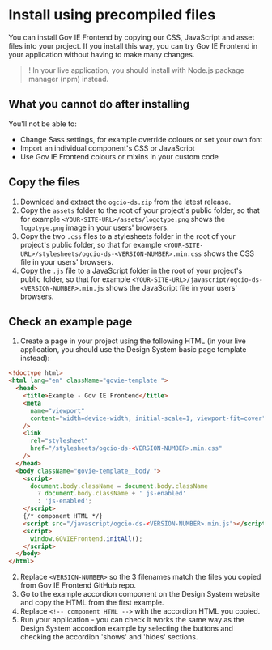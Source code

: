 
<Meta title="Docs/Install using precompiled files" />

# Install using precompiled files

You can install Gov IE Frontend by copying our CSS, JavaScript and asset files into your project. If you install this way, you can try Gov IE Frontend in your application without having to make many changes.

> ! In your live application, you should install with Node.js package manager (npm) instead.

## What you cannot do after installing

You'll not be able to:

- Change <Link href='?path=/story/docs-sass-api-reference--docs'>Sass settings</Link>, for example override colours or set your own font
- Import an individual component's CSS or JavaScript
- Use Gov IE Frontend colours or mixins in your custom code

## Copy the files

1. Download and extract the `ogcio-ds.zip` from the <ReleaseLink>latest release</ReleaseLink>.
2. Copy the `assets` folder to the root of your project's public folder, so that for example `<YOUR-SITE-URL>/assets/logotype.png` shows the `logotype.png` image in your users' browsers.
3. Copy the two `.css` files to a stylesheets folder in the root of your project's public folder, so that for example `<YOUR-SITE-URL>/stylesheets/ogcio-ds-<VERSION-NUMBER>.min.css` shows the CSS file in your users' browsers.
4. Copy the `.js` file to a JavaScript folder in the root of your project's public folder, so that for example `<YOUR-SITE-URL>/javascript/ogcio-ds-<VERSION-NUMBER>.min.js` shows the JavaScript file in your users' browsers.

## Check an example page

1. Create a page in your project using the following HTML (in your live application, you should use the <Link href='?path=/docs/templates-basic-page--default'>Design System basic page template</Link> instead):

```html
<!doctype html>
<html lang="en" className="govie-template ">
  <head>
    <title>Example - Gov IE Frontend</title>
    <meta
      name="viewport"
      content="width=device-width, initial-scale=1, viewport-fit=cover"
    />
    <link
      rel="stylesheet"
      href="/stylesheets/ogcio-ds-<VERSION-NUMBER>.min.css"
    />
  </head>
  <body className="govie-template__body ">
    <script>
      document.body.className = document.body.className
        ? document.body.className + ' js-enabled'
        : 'js-enabled';
    </script>
    {/* component HTML */}
    <script src="/javascript/ogcio-ds-<VERSION-NUMBER>.min.js"></script>
    <script>
      window.GOVIEFrontend.initAll();
    </script>
  </body>
</html>
```

2. Replace `<VERSION-NUMBER>` so the 3 filenames match the files you copied from Gov IE Frontend GitHub repo.
3. Go to the <Link href='?path=/docs/typography-accordion--default'>example accordion component</Link> on the Design System website and copy the HTML from the first example.
4. Replace `<!-- component HTML -->` with the accordion HTML you copied.
5. Run your application - you can check it works the same way as the <Link href="iframe.html?id=typography-accordion--default&viewMode=story">Design System accordion example</Link> by selecting the buttons and checking the accordion 'shows' and 'hides' sections.
